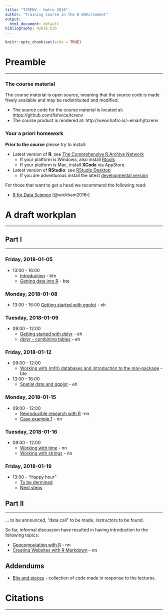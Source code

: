 ```yaml
---
title: "TCRENV - Hafro 2018"
author: "Training Course in the R ENVironment"
output:
  html_document: default
bibliography: mybib.bib
---
```


```r
knitr::opts_chunk$set(echo = TRUE)
```


# Preamble
___

### The course material

The course material is open source, meaning that the source code is made freely available and may be redistributed and modified.

* The source code for the course material is located at: https://github.com/fishvice/tcrenv
* The course product is rendered at: http://www.hafro.is/~einarhj/tcrenv

### Your a priori homework

**Prior to the course** please try to install:

* Latest version of __R__: see [The Comprehensive R Archive Network](https://cran.r-project.org/)
    * If your platform is Windows, also install [Rtools](https://cran.r-project.org/bin/windows/Rtools)
   * If your platform is Mac, install **XCode** via AppStore.

* Latest version of __RStudio__: see [RStudio Desktop](https://www.rstudio.com/products/rstudio/download/)
    * If you are adventurous install the latest [developmental version](https://www.rstudio.com/products/rstudio/download/preview)

For those that want to get a head we recommend the following read:

  * [R for Data Science](http://r4ds.had.co.nz) [@wickham2016r]

# A draft workplan
___

## Part I
___

### Friday, 2018-01-05

* 13:00 - 16:00
    * [Introduction](pre_intro.html) - bte
    * [Getting data into R](pre_data.html) - bte
    
### Monday, 2018-01-08

* 13:00 - 16:00 [Getting started with ggplot](pre_ggplot1.html) - eh

### Tuesday, 2018-01-09

* 09:00 - 12:00
    * [Getting started with dplyr](pre_transformation1.html) - eh
    * [dplyr - combining tables](pre_transformation2.html) - eh

### Friday, 2018-01-12

* 09:00 - 12:00
    * [Working with (mfri) databases and introduction to the mar-package](pre_mar.html) - bte
* 13:00 - 16:00
    * [Spatial data and ggplot](pre_ggplot2.html) - eh

### Monday, 2018-01-15

* 09:00 - 12:00
    * [Reproducible research with R](404page.html) -nn
    * [Case example 1](404page.html) - nn

### Tuesday, 2018-01-16

* 09:00 - 12:00
    * [Working with time](404page.html) - nn
    * [Working with strings](404page.html) - nn

### Friday, 2018-01-19

* 13:00 - "Happy hour"
    * [To be dermined](404page.html)
    * [Next steps](404page.html)

## Part II
___

... to be announced, "data call" to be made, instructors to be found.

So far, informal discussion have resulted in having introduction to the following topics:

* [Geocomputation with R](404page.html) - nn
* [Creating Websites with R Markdown](404page.html) - nn


## Addendums

* [Bits and pieces](bits_and_pieces.html) - collection of code made in response to the lectures.

# Citations
___


